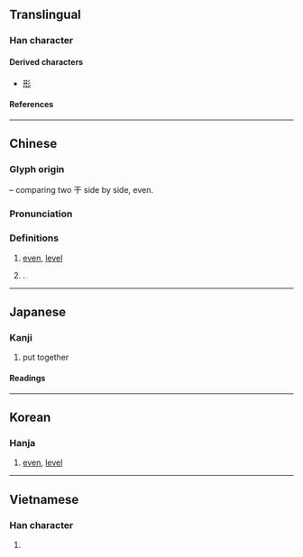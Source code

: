 {{also|开|井|幷}}
{{character info}}
==Translingual==

===Han character===
{{Han char|rn=51|rad=干|as=03|sn=6|four=10440|canj=MJMJ|ids=⿰干干}}

====Derived characters====
* [[形]] <!-- See etymology. -->

====References====
{{Han ref|kx=0340.030|dkj=09169|dj=0649.010|hdz=10408.020|uh=5E75}}

----

==Chinese==
{{zh-forms|alt=开}}

===Glyph origin===
{{Han etym}}
{{Han compound|干|干|ls=i}} – comparing two 干 side by side, even.

===Pronunciation===
{{zh-pron
|m=jiān,qiān
|c=gin1,hin1
|mn=khian/kian
|mc=y
|oc=y
|ma=
|cat=a,pn
}}

===Definitions===
{{zh-hanzi}}

# {{lb|zh|obsolete}} [[even]], [[level]]
# {{surname|zh|nodot=1}}.

----

==Japanese==
{{ja-kanji forms|开|幵}}

===Kanji===
{{ja-kanji|grade=|rs=干03|shin=开}}

# put together

====Readings====
{{ja-readings
|on=けん
|kun=たいらか
}}

----

==Korean==

===Hanja===
{{ko-hanja|견}}

# [[even]], [[level]]

----

==Vietnamese==

===Han character===
{{vi-readings|rs=干03|reading=kiên}}

# {{rfdef|vi|sort=干03}}